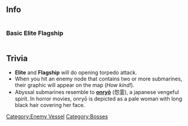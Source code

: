==Info==
<div style="display: inline-block;">
===Basic===
{{EnemyShipInfoKai|Submarine Ka-Class/|los=auto|los_max=auto|evasion=auto|evasion_max=auto|asw=auto|asw_max=auto}}
</div>

<div style="display: inline-block;">
===Elite===
{{EnemyShipInfoKai|Submarine Ka-Class/Elite|los=auto|los_max=auto|evasion=auto|evasion_max=auto|asw=auto|asw_max=auto}}
</div>

<div style="display: inline-block;">
===Flagship===
{{EnemyShipInfoKai|Submarine Ka-Class/Flagship|los=auto|los_max=auto|evasion=auto|evasion_max=auto|asw=auto|asw_max=auto}}
</div>

{{EnemyShipCategoriesKai|Submarine Ka-Class/}}

==Trivia==
*'''Elite''' and '''Flagship''' will do opening torpedo attack.
*When you hit an enemy node that contains two or more submarines, their graphic will appear on the map (''How kind!''). 
*Abyssal submarines resemble to '''[https://en.wikipedia.org/wiki/Onry%C5%8D onryō]''' (怨霊), a japanese vengeful spirit. In horror movies, onryō is depicted as a pale woman with long black hair covering her face. 

{{Enemyshiplist}}
[[Category:Enemy Vessel]]
[[Category:Bosses]]